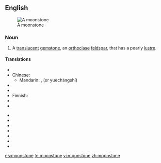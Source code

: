 ==English==
[[Image:MoonstoneGem.jpg|thumb|A moonstone]]

===Noun===
{{wikipedia|moonstone (gemstone)}}
{{en-noun}}

# {{mineralogy}} A [[translucent]] [[gemstone]], an [[orthoclase]] [[feldspar]], that has a pearly [[lustre]].

====Translations====
{{trans-top}}
* {{trreq|Arabic}}
* Chinese:
** Mandarin: {{t|zh|月長石|sc=Hani}}, {{t|zh|月长石|tr=yuèzhǎngshí|sc=Hani}} (or yuèchángshí)
* {{trreq|Czech}}
* {{trreq|Dutch}}
* Finnish: {{t|fi|kuukivi}}
* {{trreq|French}}
* {{trreq|German}}
{{trans-mid}}
* {{trreq|Hungarian}}
* {{trreq|Italian}}
* {{trreq|Japanese}}
* {{trreq|Portuguese}}
* {{trreq|Russian}}
* {{trreq|Spanish}}
* {{trreq|Swedish}}
{{trans-bottom}}

[[es:moonstone]]
[[te:moonstone]]
[[vi:moonstone]]
[[zh:moonstone]]